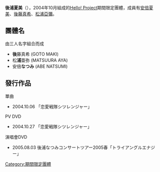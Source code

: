 '''後浦夏美'''（'''{{lang|ja|後浦なつみ}}'''），2004年10月組成的[[Hello!_Project|Hello! Project]]期間限定團體，成員有[[安倍夏美|安倍夏美]]、[[後藤真希|後藤真希]]、[[松浦亞彌|松浦亞彌]]。

== 團體名 ==

由三人名字組合而成   
* '''後'''藤真希 (GOTO MAKI)
* 松'''浦'''亜弥 (MATSUURA AYA)
* 安倍'''なつみ''' (ABE NATSUMI)

== 發行作品 ==

單曲
*2004.10.06 「恋愛戦隊シツレンジャー」

PV DVD
*2004.10.27 「恋愛戦隊シツレンジャー」

演唱會DVD
*2005.08.03  後浦なつみコンサートツアー2005春「トライアングルエナジー」

{{Authority control}}
[[Category:期間限定團體|Category:期間限定團體]]

{{早安家族}}